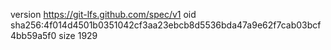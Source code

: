 version https://git-lfs.github.com/spec/v1
oid sha256:4f014d4501b0351042cf3aa23ebcb8d5536bda47a9e62f7cab03bcf4bb59a5f0
size 1929
